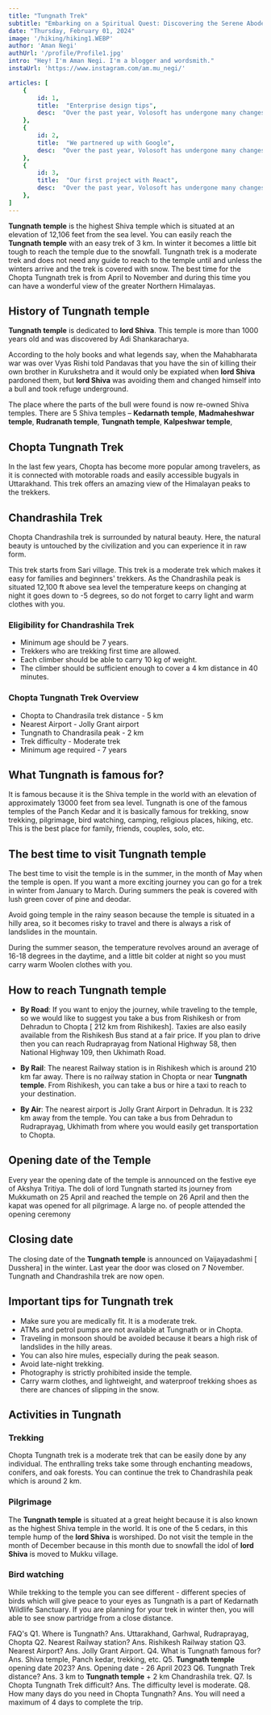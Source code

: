 ```yaml
---
title: "Tungnath Trek"
subtitle: "Embarking on a Spiritual Quest: Discovering the Serene Abode of Tungnath Temple amidst the Majestic Himalayas"
date: "Thursday, February 01, 2024"
image: '/hiking/hiking1.WEBP'
author: 'Aman Negi'
authUrl: '/profile/Profile1.jpg'
intro: "Hey! I'm Aman Negi. I'm a blogger and wordsmith."
instaUrl: 'https://www.instagram.com/am.mu_negi/'

articles: [
    {
        id: 1,
        title:  "Enterprise design tips",
        desc:  "Over the past year, Volosoft has undergone many changes! After months of preparation."
    },
    {
        id: 2,
        title:  "We partnered up with Google",
        desc:  "Over the past year, Volosoft has undergone many changes! After months of preparation."
    },
    {
        id: 3,
        title:  "Our first project with React",
        desc:  "Over the past year, Volosoft has undergone many changes! After months of preparation."
    },
]
---
```


**Tungnath temple** is the highest Shiva temple which is situated at an elevation of 12,106 feet from the sea level. You can easily reach the **Tungnath temple** with an easy trek of 3 km. In winter it becomes a little bit tough to reach the temple due to the snowfall.
Tungnath trek is a moderate trek and does not need any guide to reach to the temple until and unless the winters arrive and the trek is covered with snow.
The best time for the Chopta Tungnath trek is from April to November and during this time you can have a wonderful view of the greater Northern Himalayas.

## History of Tungnath temple 
**Tungnath temple** is dedicated to **lord Shiva**. This temple is more than 1000 years old and was discovered by Adi Shankaracharya.

According to the holy books and what legends say, when the Mahabharata war was over Vyas Rishi told Pandavas that you have the sin of killing their own brother in Kurukshetra and it would only be expiated when **lord Shiva** pardoned them, but **lord Shiva** was avoiding them and changed himself into a bull and took refuge underground.

The place where the parts of the bull were found is now re-owned Shiva temples. There are 5 Shiva temples –
**Kedarnath temple**, 
**Madmaheshwar temple**,
**Rudranath temple**, 
**Tungnath temple**, 
**Kalpeshwar temple**, 

## Chopta Tungnath Trek
In the last few years, Chopta has become more popular among travelers, as it is connected with motorable roads and easily accessible bugyals in Uttarakhand. This trek offers an amazing view of the Himalayan peaks to the trekkers.

## Chandrashila Trek
Chopta Chandrashila trek is surrounded by natural beauty. Here, the natural beauty is untouched by the civilization and you can experience it in raw form.

This trek starts from Sari village. This trek is a moderate trek which makes it easy for families and beginners' trekkers. As the Chandrashila peak is situated 12,100 ft above sea level the temperature keeps on changing at night it goes down to -5 degrees, so do not forget to carry light and warm clothes with you.

### Eligibility for Chandrashila Trek
* Minimum age should be 7 years.
* Trekkers who are trekking first time are allowed.
* Each climber should be able to carry 10 kg of weight.
* The climber should be sufficient enough to cover a 4 km distance in 40 minutes.

### Chopta Tungnath Trek Overview
* Chopta to Chandrasila trek distance - 5 km
* Nearest Airport - Jolly Grant airport
* Tungnath to Chandrasila peak - 2 km
* Trek difficulty - Moderate trek
* Minimum age required - 7 years

## What Tungnath is famous for?
It is famous because it is the Shiva temple in the world with an elevation of approximately 13000 feet from sea level.
Tungnath is one of the famous temples of the Panch Kedar and it is basically famous for trekking, snow trekking, pilgrimage, bird watching, camping, religious places, hiking, etc.
This is the best place for family, friends, couples, solo, etc. 

## The best time to visit Tungnath temple
The best time to visit the temple is in the summer, in the month of May when the temple is open. If you want a more exciting journey you can go for a trek in winter from January to March. During summers the peak is covered with lush green cover of pine and deodar.

Avoid going temple in the rainy season because the temple is situated in a hilly area, so it becomes risky to travel and there is always a risk of landslides in the mountain. 

During the summer season, the temperature revolves around an average of 16-18 degrees in the daytime, and a little bit colder at night so you must carry warm Woolen clothes with you.

## How to reach Tungnath temple
* **By Road**: 
If you want to enjoy the journey, while traveling to the temple, so we would like to suggest you take a bus from Rishikesh or from Dehradun to Chopta [ 212 km from Rishikesh].
Taxies are also easily available from the Rishikesh Bus stand at a fair price. If you plan to drive then you can reach Rudraprayag from National Highway 58, then National Highway 109, then Ukhimath Road.

* **By Rail**: 
The nearest Railway station is in Rishikesh which is around 210 km far away. There is no railway station in Chopta or near **Tungnath temple**. From Rishikesh, you can take a bus or hire a taxi to reach to your destination.

* **By Air**: 
The nearest airport is Jolly Grant Airport in Dehradun. It is 232 km away from the temple. You can take a bus from Dehradun to Rudraprayag, Ukhimath from where you would easily get transportation to Chopta.

## Opening date of the Temple 
Every year the opening date of the temple is announced on the festive eye of Akshya Tritiya.
The doli of lord Tungnath started its journey from Mukkumath on 25 April and reached the temple on 26 April and then the kapat was opened for all pilgrimage. A large no. of people attended the opening ceremony 

## Closing date 
The closing date of the **Tungnath temple** is announced on Vaijayadashmi [ Dusshera] in the winter. Last year the door was closed on 7 November. Tungnath and Chandrashila trek are now open.

## Important tips for Tungnath trek
* Make sure you are medically fit. It is a moderate trek.
* ATMs and petrol pumps are not available at Tungnath or in Chopta.
* Traveling in monsoon should be avoided because it bears a high risk of landslides in the hilly areas.
* You can also hire mules, especially during the peak season.
* Avoid late-night trekking.
* Photography is strictly prohibited inside the temple.
* Carry warm clothes, and lightweight, and waterproof trekking shoes as there are chances of slipping in the snow.

## Activities in Tungnath 
### Trekking
Chopta Tungnath trek is a moderate trek that can be easily done by any individual. The enthralling treks take some through enchanting meadows, conifers, and oak forests. You can continue the trek to Chandrashila peak which is around 2 km.

### Pilgrimage
The **Tungnath temple** is situated at a great height because it is also known as the highest Shiva temple in the world. It is one of the 5 cedars, in this temple hump of the **lord Shiva** is worshiped. Do not visit the temple in the month of December because in this month due to snowfall the idol of **lord Shiva** is moved to Mukku village. 

### Bird watching
While trekking to the temple you can see different - different species of birds which will give peace to your eyes as Tungnath is a part of Kedarnath Wildlife Sanctuary. If you are planning for your trek in winter then, you will able to see snow partridge from a close distance.  

FAQ's
Q1. Where is Tungnath?
Ans. Uttarakhand, Garhwal, Rudraprayag, Chopta
Q2. Nearest Railway station?
Ans. Rishikesh Railway station
Q3. Nearest Airport?
Ans. Jolly Grant Airport.
Q4. What is Tungnath famous for?
Ans. Shiva temple, Panch kedar, trekking, etc.
Q5. **Tungnath temple** opening date 2023?
Ans. Opening date - 26 April 2023
Q6. Tungnath Trek distance?
Ans. 3 km to **Tungnath temple** + 2 km Chandrashila trek.
Q7. Is Chopta Tungnath Trek difficult?
Ans. The difficulty level is moderate.
Q8. How many days do you need in Chopta Tungnath?
Ans. You will need a maximum of 4 days to complete the trip.